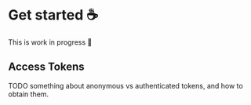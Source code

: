 # Get started :coffee:

This is work in progress 👷

## Access Tokens

TODO something about anonymous vs authenticated tokens, and how to obtain them.
